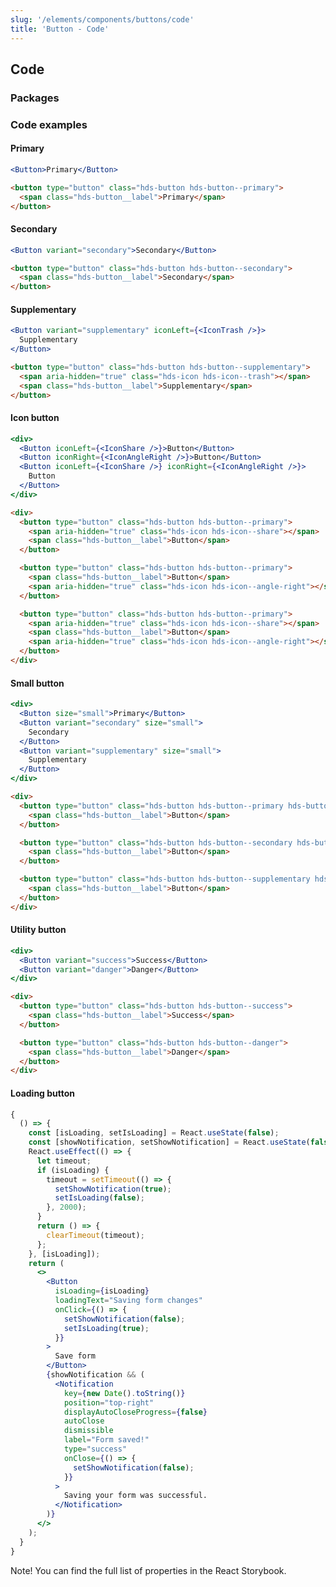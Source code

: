 ```yaml
---
slug: '/elements/components/buttons/code'
title: 'Button - Code'
---
```



## Code

### Packages

<PackageTable />

### Code examples

#### Primary

<Playground>

```jsx
<Button>Primary</Button>
```

```html
<button type="button" class="hds-button hds-button--primary">
  <span class="hds-button__label">Primary</span>
</button>
```

</Playground>


#### Secondary

<Playground>

```jsx
<Button variant="secondary">Secondary</Button>
```

```html
<button type="button" class="hds-button hds-button--secondary">
  <span class="hds-button__label">Secondary</span>
</button>
```

</Playground>


#### Supplementary

<Playground>

```jsx
<Button variant="supplementary" iconLeft={<IconTrash />}>
  Supplementary
</Button>
```

```html
<button type="button" class="hds-button hds-button--supplementary">
  <span aria-hidden="true" class="hds-icon hds-icon--trash"></span>
  <span class="hds-button__label">Supplementary</span>
</button>
```

</Playground>


#### Icon button

<Playground>

```jsx
<div>
  <Button iconLeft={<IconShare />}>Button</Button>
  <Button iconRight={<IconAngleRight />}>Button</Button>
  <Button iconLeft={<IconShare />} iconRight={<IconAngleRight />}>
    Button
  </Button>
</div>
```

```html
<div>
  <button type="button" class="hds-button hds-button--primary">
    <span aria-hidden="true" class="hds-icon hds-icon--share"></span>
    <span class="hds-button__label">Button</span>
  </button>

  <button type="button" class="hds-button hds-button--primary">
    <span class="hds-button__label">Button</span>
    <span aria-hidden="true" class="hds-icon hds-icon--angle-right"></span>
  </button>

  <button type="button" class="hds-button hds-button--primary">
    <span aria-hidden="true" class="hds-icon hds-icon--share"></span>
    <span class="hds-button__label">Button</span>
    <span aria-hidden="true" class="hds-icon hds-icon--angle-right"></span>
  </button>
</div>
```

</Playground>


#### Small button

<Playground>


```jsx
<div>
  <Button size="small">Primary</Button>
  <Button variant="secondary" size="small">
    Secondary
  </Button>
  <Button variant="supplementary" size="small">
    Supplementary
  </Button>
</div>
```

```html
<div>
  <button type="button" class="hds-button hds-button--primary hds-button--small">
    <span class="hds-button__label">Button</span>
  </button>

  <button type="button" class="hds-button hds-button--secondary hds-button--small">
    <span class="hds-button__label">Button</span>
  </button>

  <button type="button" class="hds-button hds-button--supplementary hds-button--small">
    <span class="hds-button__label">Button</span>
  </button>
</div>
```

</Playground>


#### Utility button

<Playground>


```jsx
<div>
  <Button variant="success">Success</Button>
  <Button variant="danger">Danger</Button>
</div>
```

```html
<div>
  <button type="button" class="hds-button hds-button--success">
    <span class="hds-button__label">Success</span>
  </button>

  <button type="button" class="hds-button hds-button--danger">
    <span class="hds-button__label">Danger</span>
  </button>
</div>
```

</Playground>


#### Loading button

<Playground>


```jsx
{
  () => {
    const [isLoading, setIsLoading] = React.useState(false);
    const [showNotification, setShowNotification] = React.useState(false);
    React.useEffect(() => {
      let timeout;
      if (isLoading) {
        timeout = setTimeout(() => {
          setShowNotification(true);
          setIsLoading(false);
        }, 2000);
      }
      return () => {
        clearTimeout(timeout);
      };
    }, [isLoading]);
    return (
      <>
        <Button
          isLoading={isLoading}
          loadingText="Saving form changes"
          onClick={() => {
            setShowNotification(false);
            setIsLoading(true);
          }}
        >
          Save form
        </Button>
        {showNotification && (
          <Notification
            key={new Date().toString()}
            position="top-right"
            displayAutoCloseProgress={false}
            autoClose
            dismissible
            label="Form saved!"
            type="success"
            onClose={() => {
              setShowNotification(false);
            }}
          >
            Saving your form was successful.
          </Notification>
        )}
      </>
    );
  }
}
```

</Playground>


<PropertyTable />

Note! You can find the full list of properties in the <Link size="M" href="https://hds.hel.fi/storybook/react/?path=/docs/components-button--primary" external>React Storybook.</Link>


